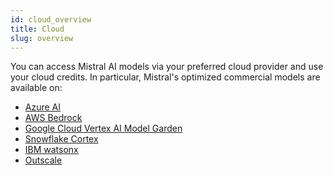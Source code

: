 ```yaml
---
id: cloud_overview
title: Cloud
slug: overview
---
```


You can access Mistral AI models via your preferred cloud provider and use your cloud credits.
In particular, Mistral's optimized commercial models are available on:

- [Azure AI](../azure)
- [AWS Bedrock](../aws)
- [Google Cloud Vertex AI Model Garden](../vertex)
- [Snowflake Cortex](../sfcortex)
- [IBM watsonx](../ibm-watsonx)
- [Outscale](../outscale)

